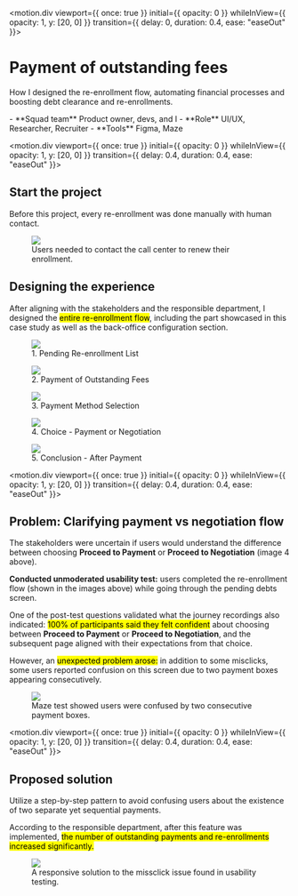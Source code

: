 
<motion.div
  viewport={{ once: true }}
  initial={{ opacity: 0 }}
  whileInView={{ opacity: 1, y: [20, 0] }}
  transition={{ delay: 0, duration: 0.4, ease: "easeOut" }}>

# Payment of outstanding fees
How I designed the re-enrollment flow, automating financial processes and boosting debt clearance and re-enrollments.

<div className="project-details">
- **Squad team** Product owner, devs, and I
- **Role** UI/UX, Researcher, Recruiter
- **Tools** Figma, Maze
</div>
</motion.div>

<motion.div
  viewport={{ once: true }}
  initial={{ opacity: 0 }}
  whileInView={{ opacity: 1, y: [20, 0] }}
  transition={{ delay: 0.4, duration: 0.4, ease: "easeOut" }}>

## Start the project
Before this project, every re-enrollment was done manually with human contact.

<figure>
  <img src="re-enrollment/frustrated-student.png" className="shadow-yellow-500/40" />
  <figcaption>Users needed to contact the call center to renew their enrollment.</figcaption>
</figure>

## Designing the experience
After aligning with the stakeholders and the responsible department, I designed the <mark>entire re-enrollment flow</mark>, including the part showcased in this case study as well as the back-office configuration section.

<div className="case-images">
  <figure>
    <img src="re-enrollment/new-screens-1.svg"/>
    <figcaption>1. Pending Re-enrollment List</figcaption>
  </figure>

  <figure>
    <img src="re-enrollment/new-screens-2.svg"/>
    <figcaption>2. Payment of Outstanding Fees</figcaption>
  </figure>

  <figure>
    <img src="re-enrollment/new-screens-3.svg"/>
    <figcaption>3. Payment Method Selection</figcaption>
  </figure>

  <figure>
    <img src="re-enrollment/new-screens-4.svg"/>
    <figcaption>4. Choice - Payment or Negotiation</figcaption>
  </figure>

  <figure>
    <img src="re-enrollment/new-screens-5.svg"/>
    <figcaption>5. Conclusion - After Payment</figcaption>
  </figure>
</div>
</motion.div>

<motion.div
  viewport={{ once: true }}
  initial={{ opacity: 0 }}
  whileInView={{ opacity: 1, y: [20, 0] }}
  transition={{ delay: 0.4, duration: 0.4, ease: "easeOut" }}>

## Problem: Clarifying payment vs negotiation flow

The stakeholders were uncertain if users would understand the difference between choosing **Proceed to Payment** or **Proceed to Negotiation** (image 4 above).

**Conducted unmoderated usability test:** users completed the re-enrollment flow (shown in the images above) while going through the pending debts screen.

One of the post-test questions validated what the journey recordings also indicated: <mark>100% of participants said they felt confident</mark> about choosing between **Proceed to Payment** or **Proceed to Negotiation**, and the subsequent page aligned with their expectations from that choice.

However, an <mark>unexpected problem arose:</mark> in addition to some misclicks, some users reported confusion on this screen due to two payment boxes appearing consecutively.

<figure>
  <img src="re-enrollment/maze.png" className="shadow-blue-500/40" />
  <figcaption>Maze test showed users were confused by two consecutive payment boxes.</figcaption>
</figure>
</motion.div>

<motion.div
  viewport={{ once: true }}
  initial={{ opacity: 0 }}
  whileInView={{ opacity: 1, y: [20, 0] }}
  transition={{ delay: 0.4, duration: 0.4, ease: "easeOut" }}>

## Proposed solution
Utilize a step-by-step pattern to avoid confusing users about the existence of two separate yet sequential payments.

According to the responsible department, after this feature was implemented, <mark>the number of outstanding payments and re-enrollments increased significantly.</mark>

<figure>
  <img src="re-enrollment/result.png" className="shadow-emerald-500/40" />
  <figcaption>A responsive solution to the missclick issue found in usability testing.</figcaption>
</figure>
</motion.div>